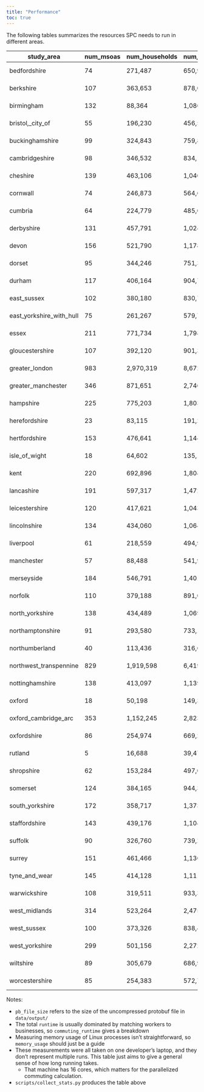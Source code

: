 ```yaml
---
title: "Performance"
toc: true
---
```


The following tables summarizes the resources SPC needs to run in different areas.

| study_area               | num_msoas | num_households | num_people | pb_file_size | runtime    | commuting_runtime | memory_usage |
| ------------------------ | --------- | -------------- | ---------- | ------------ | ---------- | ----------------- | ------------ |
|      bedfordshire      |    74   |    271,487   |  650,950 |  115.00MiB |17 seconds|    9 seconds    |  351.79MiB |
|        berkshire       |   107   |    363,653   |  878,045 |  154.68MiB |21 seconds|    10 seconds   |  361.80MiB |
|       birmingham       |   132   |    88,364    | 1,086,773|  183.55MiB |23 seconds|    8 seconds    |  635.58MiB |
|    bristol,_city_of    |    55   |    196,230   |  456,532 |  82.86MiB  | 8 seconds|    2 seconds    |  182.57MiB |
|     buckinghamshire    |    99   |    324,843   |  759,879 |  132.66MiB |15 seconds|    6 seconds    |  357.15MiB |
|     cambridgeshire     |    98   |    346,532   |  834,141 |  146.29MiB |20 seconds|    9 seconds    |  361.06MiB |
|        cheshire        |   139   |    463,106   | 1,040,634|  183.88MiB |23 seconds|    8 seconds    |  369.31MiB |
|        cornwall        |    74   |    246,873   |  564,604 |  101.06MiB |12 seconds|    3 seconds    |  334.05MiB |
|         cumbria        |    64   |    224,779   |  485,035 |  85.79MiB  |12 seconds|    4 seconds    |  183.52MiB |
|       derbyshire       |   131   |    457,791   | 1,024,952|  180.87MiB |26 seconds|    12 seconds   |  368.50MiB |
|          devon         |   156   |    521,790   | 1,178,315|  208.69MiB |31 seconds|    14 seconds   |  670.46MiB |
|         dorset         |    95   |    344,246   |  751,334 |  132.75MiB |16 seconds|    6 seconds    |  358.64MiB |
|         durham         |   117   |    406,164   |  904,785 |  158.92MiB |16 seconds|    5 seconds    |  361.70MiB |
|       east_sussex      |   102   |    380,180   |  830,761 |  146.08MiB |18 seconds|    7 seconds    |  360.65MiB |
|east_yorkshire_with_hull|    75   |    261,267   |  579,746 |  103.41MiB |12 seconds|    3 seconds    |  335.73MiB |
|          essex         |   211   |    771,734   | 1,798,893|  316.85MiB |51 seconds|    30 seconds   |  724.36MiB |
|     gloucestershire    |   107   |    392,120   |  901,395 |  158.12MiB |21 seconds|    7 seconds    |  364.13MiB |
|     greater_london     |   983   |   2,970,319  | 8,672,103|   1.50GiB  |13 minutes|    12 minutes   |   5.20GiB  |
|   greater_manchester   |   346   |    871,651   | 2,746,858|  475.28MiB | 2 minutes|    2 minutes    |   1.31GiB  |
|        hampshire       |   225   |    775,203   | 1,803,991|  319.04MiB |62 seconds|    40 seconds   |  725.62MiB |
|      herefordshire     |    23   |    83,115    |  191,282 |  33.77MiB  | 6 seconds|    2 seconds    |  89.81MiB  |
|      hertfordshire     |   153   |    476,641   | 1,144,974|  200.84MiB |28 seconds|    15 seconds   |  669.35MiB |
|      isle_of_wight     |    18   |    64,602    |  135,125 |  24.70MiB  | 4 seconds|     1 second    |  84.20MiB  |
|          kent          |   220   |    692,896   | 1,808,206|  315.86MiB |44 seconds|    24 seconds   |  723.26MiB |
|       lancashire       |   191   |    597,317   | 1,472,550|  256.39MiB |34 seconds|    16 seconds   |  710.77MiB |
|     leicestershire     |   120   |    417,621   | 1,043,283|  180.56MiB |29 seconds|    18 seconds   |  366.32MiB |
|      lincolnshire      |   134   |    434,060   | 1,064,174|  185.41MiB |11 seconds|    5 seconds    |  663.65MiB |
|        liverpool       |    61   |    218,559   |  494,999 |  86.13MiB  | 7 seconds|    2 seconds    |  182.48MiB |
|       manchester       |    57   |    88,488    |  541,974 |  91.77MiB  |14 seconds|    6 seconds    |  322.00MiB |
|       merseyside       |   184   |    546,791   | 1,401,012|  243.46MiB |20 seconds|    12 seconds   |  708.18MiB |
|         norfolk        |   110   |    379,188   |  891,006 |  157.77MiB | 9 seconds|    3 seconds    |  364.09MiB |
|     north_yorkshire    |   138   |    434,489   | 1,069,514|  187.73MiB |12 seconds|    5 seconds    |  664.99MiB |
|    northamptonshire    |    91   |    293,580   |  733,190 |  129.17MiB | 8 seconds|    3 seconds    |  356.58MiB |
|     northumberland     |    40   |    113,436   |  316,618 |  55.00MiB  | 4 seconds|     1 second    |  168.67MiB |
| northwest_transpennine |   829   |   1,919,598  | 6,419,933|   1.09GiB  | 5 minutes|    4 minutes    |   2.66GiB  |
|     nottinghamshire    |   138   |    413,097   | 1,139,096|  199.36MiB |15 seconds|    8 seconds    |  666.84MiB |
|         oxford         |    18   |    50,198    |  149,308 |  26.04MiB  | 3 seconds|     1 second    |  83.68MiB  |
|  oxford_cambridge_arc  |   353   |   1,152,245  | 2,823,838|  497.75MiB |76 seconds|    57 seconds   |   1.39GiB  |
|       oxfordshire      |    86   |    254,974   |  669,237 |  117.34MiB | 7 seconds|    3 seconds    |  337.92MiB |
|         rutland        |    5    |    16,688    |  39,475  |   6.76MiB  | 1 second |    0 seconds    |  22.27MiB  |
|       shropshire       |    62   |    153,284   |  497,064 |  86.03MiB  | 5 seconds|     1 second    |  181.96MiB |
|        somerset        |   124   |    384,165   |  944,394 |  167.51MiB |11 seconds|    5 seconds    |  365.22MiB |
|     south_yorkshire    |   172   |    358,717   | 1,373,401|  234.51MiB |20 seconds|    13 seconds   |  671.11MiB |
|      staffordshire     |   143   |    439,176   | 1,104,925|  192.11MiB |12 seconds|    5 seconds    |  665.69MiB |
|         suffolk        |    90   |    326,760   |  739,296 |  129.71MiB | 8 seconds|    3 seconds    |  356.32MiB |
|         surrey         |   151   |    461,466   | 1,136,090|  199.59MiB |17 seconds|    10 seconds   |  669.18MiB |
|      tyne_and_wear     |   145   |    414,128   | 1,111,239|  192.16MiB |11 seconds|    4 seconds    |  664.23MiB |
|      warwickshire      |   108   |    319,511   |  933,391 |  161.57MiB |13 seconds|    7 seconds    |  362.86MiB |
|      west_midlands     |   314   |    523,264   | 2,475,918|  424.91MiB |31 seconds|    19 seconds   |   1.27GiB  |
|       west_sussex      |   100   |    373,326   |  838,440 |  148.08MiB | 9 seconds|    3 seconds    |  361.60MiB |
|     west_yorkshire     |   299   |    501,156   | 2,272,063|  391.36MiB |32 seconds|    20 seconds   |   1.27GiB  |
|        wiltshire       |    89   |    305,679   |  686,963 |  121.95MiB | 6 seconds|    2 seconds    |  354.02MiB |
|     worcestershire     |    85   |    254,383   |  572,751 |  101.69MiB | 7 seconds|    3 seconds    |  334.60MiB |

Notes:

- `pb_file_size` refers to the size of the uncompressed protobuf file in `data/output/`
- The total `runtime` is usually dominated by matching workers to businesses, so `commuting_runtime` gives a breakdown
- Measuring memory usage of Linux processes isn't straightforward, so `memory_usage` should just be a guide
- These measurements were all taken on one developer's laptop, and they don't represent multiple runs. This table just aims to give a general sense of how long running takes.
  - That machine has 16 cores, which matters for the parallelized commuting calculation.
- `scripts/collect_stats.py` produces the table above

